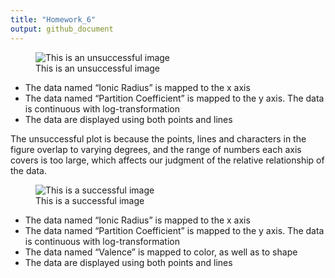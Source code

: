 ```yaml
---
title: "Homework_6"
output: github_document
---
```


![This is an unsuccessful image](hw_06_img_bad.png)

* The data named "Ionic Radius" is mapped to the x axis
* The data named "Partition Coefficient" is mapped to the y axis. The data is continuous with log-transformation
* The data are displayed using both points and lines

The unsuccessful plot is because the points, lines and characters in the figure overlap to varying degrees, and the range of numbers each axis covers is too large, which affects our judgment of the relative relationship of the data.


![This is a successful image](hw_06_img_good.png)

* The data named "Ionic Radius" is mapped to the x axis
* The data named "Partition Coefficient" is mapped to the y axis. The data is continuous with log-transformation
* The data named "Valence" is mapped to color, as well as to shape
* The data are displayed using both points and lines

